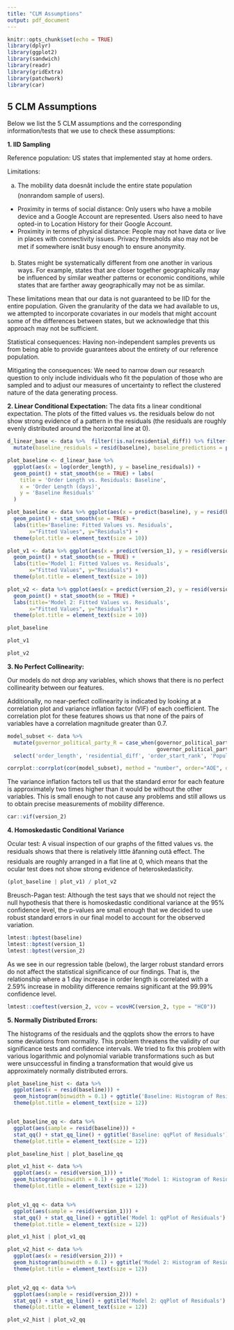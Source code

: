 ```yaml
---
title: "CLM Assumptions"
output: pdf_document
---
```


```r
knitr::opts_chunk$set(echo = TRUE)
library(dplyr)
library(ggplot2)
library(sandwich)
library(readr)
library(gridExtra)
library(patchwork)
library(car)
```

##  5 CLM Assumptions

Below we list the 5 CLM assumptions and the corresponding information/tests that we use to check these assumptions:

**1. IID Sampling**

Reference population: US states that implemented stay at home orders.

Limitations:

a) The mobility data doesnât include the entire state population (nonrandom sample of users).
- Proximity in terms of social distance: Only users who have a mobile device and a Google Account are represented. Users also need to have opted-in to Location History for their Google Account.
- Proximity in terms of physical distance: People may not have data or live in places with connectivity issues. Privacy thresholds also may not be met if somewhere isnât busy enough to ensure anonymity.

b) States might be systematically different from one another in various ways. For example, states that are closer together geographically may be influenced by similar weather patterns or economic conditions, while states that are farther away geographically may not be as similar. 

These limitations mean that our data is not guaranteed to be IID for the entire population. Given the granularity of the data we had available to us, we attempted to incorporate covariates in our models that might account some of the differences between states, but we acknowledge that this approach may not be sufficient. 

Statistical consequences: Having non-independent samples prevents us from being able to provide guarantees about the entirety of our reference population.   

Mitigating the consequences: We need to narrow down our research question to only include individuals who fit the population of those who are sampled and to adjust our measures of uncertainty to reflect the clustered nature of the data generating process.

**2. Linear Conditional Expectation:** The data fits a linear conditional expectation. The plots of the fitted values vs. the residuals below do not show strong evidence of a pattern in the residuals (the residuals are roughly evenly distributed around the horizontal line at 0).


```r
d_linear_base <- data %>%  filter(!is.na(residential_diff)) %>% filter(!is.na(order_length)) %>%
  mutate(baseline_residuals = resid(baseline), baseline_predictions = predict(baseline))

plot_baseline <- d_linear_base %>%  
  ggplot(aes(x = log(order_length), y = baseline_residuals)) + 
  geom_point() + stat_smooth(se = TRUE) + labs(
    title = 'Order Length vs. Residuals: Baseline', 
    x = 'Order Length (days)', 
    y = 'Baseline Residuals'
  )

```

```r
plot_baseline <- data %>% ggplot(aes(x = predict(baseline), y = resid(baseline))) + 
  geom_point() + stat_smooth(se = TRUE) +
  labs(title='Baseline: Fitted Values vs. Residuals', 
       x="Fitted Values", y="Residuals") +
  theme(plot.title = element_text(size = 10))

plot_v1 <- data %>% ggplot(aes(x = predict(version_1), y = resid(version_1))) + 
  geom_point() + stat_smooth(se = TRUE) + 
  labs(title='Model 1: Fitted Values vs. Residuals', 
       x="Fitted Values", y="Residuals") + 
  theme(plot.title = element_text(size = 10))

plot_v2 <- data %>% ggplot(aes(x = predict(version_2), y = resid(version_2))) + 
  geom_point() + stat_smooth(se = TRUE) + 
  labs(title='Model 2: Fitted Values vs. Residuals', 
       x="Fitted Values", y="Residuals") + 
  theme(plot.title = element_text(size = 10))
```

```r

plot_baseline
```

```r
plot_v1
```

```r
plot_v2
```


**3. No Perfect Collinearity:** 

Our models do not drop any variables, which shows that there is no perfect collinearity between our features. 

Additionally, no near-perfect collinearity is indicated by looking at a correlation plot and variance inflation factor (VIF) of each coefficient. The correlation plot for these features shows us that none of the pairs of variables have a correlation magnitude greater than 0.7. 

```r
model_subset <- data %>% 
  mutate(governor_political_party_R = case_when(governor_political_party == 'D' ~ 0,
                                                governor_political_party == 'R' ~ 1)) %>%
  select('order_length', 'residential_diff', 'order_start_rank', 'Population density per square miles', 'avg_new_cases_per_100K', 'governor_political_party_R')

corrplot::corrplot(cor(model_subset), method = "number", order="AOE", diag=FALSE, addCoef.col = "white", addCoefasPercent = TRUE)
```

The variance inflation factors tell us that the standard error for each feature is approximately two times higher than it would be without the other variables. This is small enough to not cause any problems and still allows us to obtain precise measurements of mobility difference.  

```r
car::vif(version_2)
```

**4. Homoskedastic Conditional Variance**

Ocular test: A visual inspection of our graphs of the fitted values vs. the residuals shows that there is relatively little âfanning outâ effect. The residuals are roughly arranged in a flat line at 0, which means that the ocular test does not show strong evidence of heteroskedasticity.

```r
(plot_baseline | plot_v1) / plot_v2
```

Breusch-Pagan test: Although the test says that we should not reject the null hypothesis that there is homoskedastic conditional variance at the 95% confidence level, the p-values are small enough that we decided to use robust standard errors in our final model to account for the observed variation.

```r
lmtest::bptest(baseline)
lmtest::bptest(version_1)
lmtest::bptest(version_2)
```

As we see in our regression table (below), the larger robust standard errors do not affect the statistical significance of our findings. That is, the relationship where a 1 day increase in order length is correlated with a 2.59% increase in mobility difference remains significant at the 99.99% confidence level.

```r
lmtest::coeftest(version_2, vcov = vcovHC(version_2, type = "HC0"))
```

**5. Normally Distributed Errors:** 

The histograms of the residuals and the qqplots show the errors to have some deviations from normality. This problem threatens the validity of our significance tests and confidence intervals. We tried to fix this problem with various logarithmic and polynomial variable transformations such as but were unsuccessful in finding a transformation that would give us approximately normally distributed errors.

```r
plot_baseline_hist <- data %>%
  ggplot(aes(x = resid(baseline))) + 
  geom_histogram(binwidth = 0.1) + ggtitle('Baseline: Histogram of Residuals') +
  theme(plot.title = element_text(size = 12))


plot_baseline_qq <- data %>%  
  ggplot(aes(sample = resid(baseline))) + 
  stat_qq() + stat_qq_line() + ggtitle('Baseline: qqPlot of Residuals') +
  theme(plot.title = element_text(size = 12))

plot_baseline_hist | plot_baseline_qq
```

```r
plot_v1_hist <- data %>%
  ggplot(aes(x = resid(version_1))) + 
  geom_histogram(binwidth = 0.1) + ggtitle('Model 1: Histogram of Residuals') + 
  theme(plot.title = element_text(size = 12))


plot_v1_qq <- data %>%  
  ggplot(aes(sample = resid(version_1))) + 
  stat_qq() + stat_qq_line() + ggtitle('Model 1: qqPlot of Residuals') +
  theme(plot.title = element_text(size = 12))

plot_v1_hist | plot_v1_qq
```

```r
plot_v2_hist <- data %>%
  ggplot(aes(x = resid(version_2))) + 
  geom_histogram(binwidth = 0.1) + ggtitle('Model 2: Histogram of Residuals') +
  theme(plot.title = element_text(size = 12))


plot_v2_qq <- data %>%  
  ggplot(aes(sample = resid(version_2))) + 
  stat_qq() + stat_qq_line() + ggtitle('Model 2: qqPlot of Residuals') +
  theme(plot.title = element_text(size = 12))

plot_v2_hist | plot_v2_qq
```
